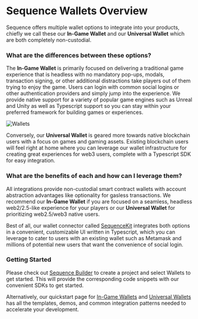 # Sequence Wallets Overview

Sequence offers multiple wallet options to integrate into your products, chiefly we call these our **In-Game Wallet** and our **Universal Wallet** which are both completely non-custodial.

### What are the differences between these options?


The **In-Game Wallet** is primarily focused on delivering a traditional game experience that is headless with no mandatory pop-ups, modals, transaction signing, or other additional distractions take players out of them trying to enjoy the game. Users can login with common social logins or other authentication providers and simply jump into the experience. We provide native support for a variety of popular game engines such as Unreal and Unity as well as Typescript support so you can stay within your preferred framework for building games or experiences.

![Wallets](/img/wallets.png)

Conversely, our **Universal Wallet** is geared more towards native blockchain users with a focus on games and gaming assets. Existing blockchain users will feel right at home where you can leverage our wallet infrastructure for creating great experiences for web3 users, complete with a Typescript SDK for easy integration.

### What are the benefits of each and how can I leverage them?
All integrations provide non-custodial smart contract wallets with account abstraction advantages like optionality for gasless transactions. We recommend our **In-Game Wallet** if you are focused on a seamless, headless web2/2.5-like experience for your players or our **Universal Wallet** for prioritizing web2.5/web3 native users.

Best of all, our wallet connector called [SequenceKit](/sdk/sequence-kit/01-overview) integrates both options in a convenient, customizable UI written in Typescript, which you can leverage to cater to users with an existing wallet such as Metamask and millions of potential new users that want the convenience of social login. 

### Getting Started
Please check out [Sequence Builder](https://sequence.build) to create a project and select Wallets to get started. This will provide the corresponding code snippets with our convenient SDKs to get started.

Alternatively, our quickstart page for [In-Game Wallets](/solutions/wallets/embedded-wallet/02-quickstart) and [Universal Wallets](/solutions/wallets/universal-wallet/02-quickstart) has all the templates, demos, and common integration patterns needed to accelerate your development.




